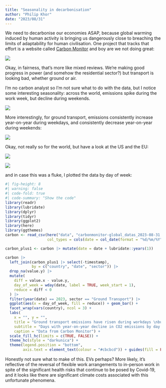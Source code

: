 ```yaml
---
title: "Seasonality in decarbonisation"
author: "Philip Khor"
date: "2023/08/31"
---
```


We need to decarbonise our economies ASAP, because global warming induced by human activity is bringing us dangerously close to breaching the limits of adaptability for human civilisation. One project that tracks that effort is a website called [Carbon Monitor](https://carbonmonitor.org/variation) and boy are we not doing great:

![](images/Screenshot 2023-08-31 172242.png)

Okay, in fairness, that's more like mixed reviews. We're making good progress in power (and somehow the residential sector?) but transport is looking bad, whether ground or air.

I'm no carbon analyst so I'm not sure what to do with the data, but I notice some interesting seasonality: across the world, emissions spike during the work week, but decline during weekends.

![](images/carbonmonitor(4).png)

More interestingly, for ground transport, emissions consistently increase year-on-year during weekdays, and consistently decrease year-on-year during weekends:

![](images/carbonmonitor.png)

Okay, not really so for the world, but have a look at the US and the EU:

![](images/carbonmonitor(2).png)

![](images/carbonmonitor(1).png)

and in case this was a fluke, I plotted the data by day of week:

```r
#| fig-height: 8
#| warning: false
#| code-fold: true
#| code-summary: "Show the code"
library(readr)
library(lubridate)
library(dplyr)
library(tidyr)
library(ggplot2)
library(here)
library(ggthemes)
carbon <- read_csv(here("data", "carbonmonitor-global_datas_2023-08-31.csv"), 
                   col_types = cols(date = col_date(format = "%d/%m/%Y")))

carbon_plus1 <- carbon |> mutate(date = date + lubridate::years(1))

carbon |>
  left_join(carbon_plus1 |> select(-timestamp),
            by = c("country", "date", "sector")) |>
  drop_na(value.y) |> 
  mutate(
    diff = value.x - value.y,
    day_of_week = wday(date, label = TRUE, week_start = 1),
    reduce = diff < 0
  ) |> 
  filter(year(date) == 2023, sector == "Ground Transport") |> 
  ggplot(aes(x = day_of_week, fill = reduce)) + geom_bar() +
  facet_wrap(vars(country), ncol = 3) + 
  labs(
    x = "", y = "", 
    title = "Ground transport emissions have risen during workdays \nbut not the weekends", 
    subtitle = "Days with year-on-year decline in CO2 emissions by day of week\nGround transport, Jan-Jul 2023",
    caption = "Data from Carbon Monitor") + 
  scale_fill_hc(limits = c(TRUE, FALSE)) + 
  theme_hc(style = "darkunica") + 
  theme(legend.position = "bottom", 
        axis.text = element_text(colour = "#cbcbcd")) + guides(fill = FALSE)
```

Honestly not sure what to make of this. EVs perhaps? More likely, it's reflective of the reversal of flexible work arrangements to in-person work in spite of the significant health risks that continue to be posed by Covid-19, and it looks like there are significant climate costs associated with this unfortunate phenomena.
